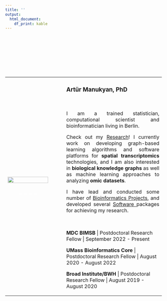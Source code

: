 ```yaml
---
title: ''
output:
  html_document:
    df_print: kable
---
```


<script type="module" src="https://unpkg.com/ionicons@7.1.0/dist/ionicons/ionicons.esm.js"></script>

<style>
img {
  display: inline;
  margin: 0 auto;
  height: 100%;
  width: auto;
}
<!-- .image_td { -->
<!--   text-align:center; -->
<!--   width:27%;  -->
<!--   height: 70%; -->
<!--   border-radius: 50%; -->
<!--   overflow: hidden; -->
<!--   position: relative; -->
<!-- } -->
.button {
  <!-- display: flex; -->
  display:inline-block
  height: 100%
  <!-- width: 15% -->
  padding: 1;
  border: none;
  outline: none;
  border-radius: 5px;
  overflow: hidden;
  sans-serif;
  cursor: pointer;
  transition: all 160ms ease-in;
  background: "#FFFFFF";
}
.button:active {
  transform: scale(.80)
}
.button__icon {
  color: black;
  font-size: 2.7em;
  height: 100%;
  width: 100%;
}
</style>

<br><br><br><br><br><br><br>

<table>
<tbody>
  <tr>
    <td style = "width:27%; text-align: center"> 
      <img width="50%" height="50%" src="image/artur.png">
          <br>
    <br>
    <a href="https://scholar.google.com/citations?user=5OrlhE8AAAAJ&hl=en&oi=ao">
    <button class = "button" style = "background: #FFFFFF;"> 
      <span class= "button__icon"> <ion-icon name="logo-google"></ion-icon> </span>
     </button></a>
    <a href="https://www.linkedin.com/in/art%C3%BCr-manukyan-a2071890/">
    <button class = "button" style = "background: #FFFFFF;"> 
      <span class= "button__icon"> <ion-icon name="logo-linkedin"></ion-icon> </span>
     </button></a>
     <a href="https://github.com/Artur-man">
     <button class = "button" style = "background: #FFFFFF;"> 
      <span class= "button__icon"> <ion-icon name="logo-github"></ion-icon> </span>
     </button></a>
     <a href="https://twitter.com/ArturMa75503143">
     <button class = "button" style = "background: #FFFFFF;"> 
      <span class= "button__icon"> <ion-icon name="logo-twitter"></ion-icon> </span>
     </button></a>
   </td>
   <td style="width:66%; vertical-align: text-top; padding-left: 10%"> 
    <h3>Artür Manukyan, PhD</h3>
    <br>
    <p style="text-align: justify">
      I am a trained statistician, computational scientist and bioinformatician living in Berlin. 
    </p>
    <p style="text-align: justify">
      Check out my <a href="research.html"> Research</a>! I currently work on developing graph-based learning algorithms and software platforms for <strong> spatial transcriptomics </strong> technologies, and I am also interested in <strong> biological knowledge graphs </strong> as well as machine learning approaches to analyzing <strong> omic datasets</strong>.
    </p>
    <p style="text-align: justify"> 
    I have lead and conducted some number of <a href="projects.html"> Bioinformatics Projects</a>, and developed several <a href="software.html"> Software </a> packages for achieving my research.
    </p>
    <br>
    <p> <strong>MDC BIMSB </strong> | Postdoctoral Research Fellow | September 2022 - Present </p>
    
    <p> <strong>UMass Bioinformatics Core</strong> | Postdoctoral Research Fellow | August 2020 - August 2022 </p>
    
    <p> <strong>Broad Institute/BWH </strong> | Postdoctoral Research Fellow | August 2019 - August 2020 </p>
    
   </td>
</tbody>
</table>